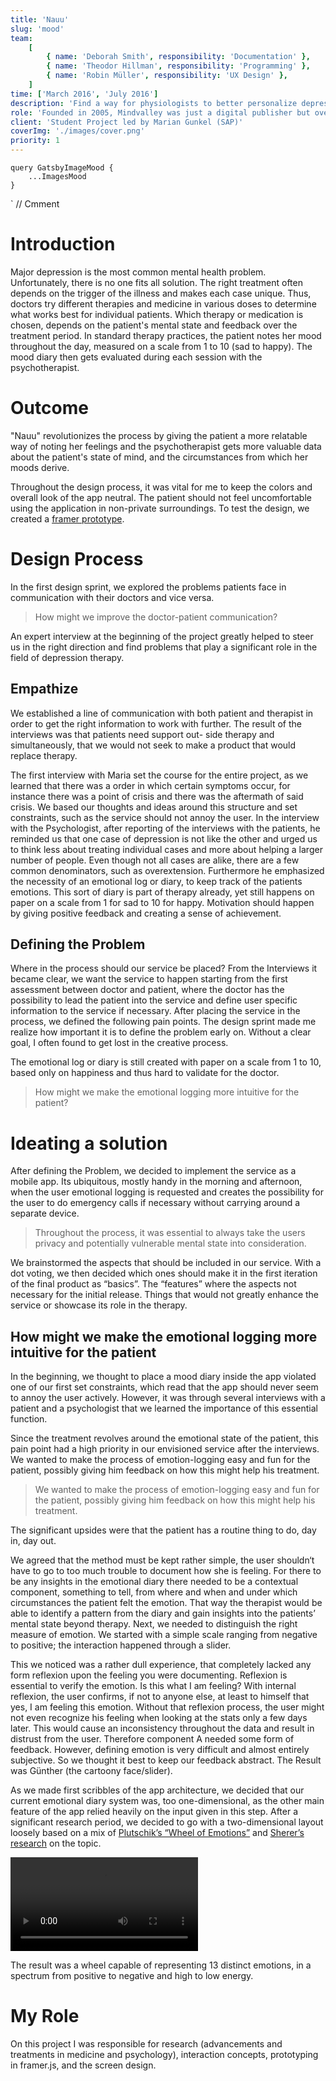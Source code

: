 ```yaml
---
title: 'Nauu'
slug: 'mood'
team:
    [
        { name: 'Deborah Smith', responsibility: 'Documentation' },
        { name: 'Theodor Hillman', responsibility: 'Programming' },
        { name: 'Robin Müller', responsibility: 'UX Design' },
    ]
time: ['March 2016', 'July 2016']
description: 'Find a way for physiologists to better personalize depression therapy while giving the patients feedback on the progress they make.'
role: 'Founded in 2005, Mindvalley was just a digital publisher but over the past 10 years the company expanded its business dramatically. Mindvalley has opened a few international branches, went offline organizing global events and meetups, started developing iOS/Android apps and learning platforms in-house.'
client: 'Student Project led by Marian Gunkel (SAP)'
coverImg: './images/cover.png'
priority: 1
---
```




    query GatsbyImageMood {
        ...ImagesMood
    }
`
// Cmment

# Introduction

Major depression is the most common mental health problem.
Unfortunately, there is no one fits all solution. The right treatment often
depends on the trigger of the illness and makes each case unique. Thus, doctors
try different therapies and medicine in various doses to determine what works
best for individual patients. Which therapy or medication is chosen, depends
on the patient's mental state and feedback over the treatment period.
In standard therapy practices, the patient notes her mood throughout the day,
measured on a scale from 1 to 10 (sad to happy). The mood diary then gets evaluated
during each session with the psychotherapist.

# Outcome

"Nauu" revolutionizes the process by giving the patient a more relatable way of noting her feelings and the
psychotherapist gets more valuable data about the patient's state of mind, and the
circumstances from which her moods derive.

<Carousel wrapper>
    <CustomImage imgSrc="home" />
    <CustomImage imgSrc="current_mood" />
    <CustomImage imgSrc="current_mood_1" />
    <CustomImage imgSrc="current_mood_2" />
    <CustomImage imgSrc="current_mood_3" />
    <CustomImage imgSrc="current_mood_4" />
</Carousel>

Throughout the design process, it was vital for me to keep the colors and overall look
of the app neutral. The patient should not feel uncomfortable using the application in
non-private surroundings.
To test the design, we created a [framer prototype](https://framer.cloud/fStdm/).

# Design Process

In the first design sprint, we explored the problems patients face in communication with their doctors and vice versa.

> How might we improve the doctor-patient communication?

An expert interview at the beginning of the project greatly helped to steer us in the right direction and find problems that play a significant role in the field of depression therapy.

## Empathize

We established a line of communication with both patient and therapist in order to get the right information to work with further. The result of the interviews was that patients need support out- side therapy and simultaneously, that we would not seek to make a product that would replace therapy.

<Gallery>
    <CustomImage
        imgSrc="persona_maria"
        description="Maria, the persona created from our initial interview with a patient"
    />
    <CustomImage imgSrc="user_flow" description="The app user-flow" />
</Gallery>

The first interview with Maria set the course for the entire project, as we learned that there was a order in which certain symptoms occur, for instance there was a point of crisis and there was the aftermath of said crisis. We based our thoughts and ideas around this structure and set constraints, such as the service should not annoy the user. In the interview with the Psychologist, after reporting of the interviews with the patients, he reminded us that one case of depression is not like the other and urged us to think less about treating individual cases and more about helping a larger number of people. Even though not all cases are alike, there are a few common denominators, such as overextension. Furthermore he emphasized the necessity of an emotional log or diary, to keep track of the patients emotions. This sort of diary is part of therapy already, yet still happens on paper on a scale from 1 for sad to 10 for happy. Motivation should happen by giving positive feedback and creating a sense of achievement.

## Defining the Problem

Where in the process should our service be placed? From the Interviews it became clear, we want the service to happen starting from the first assessment between doctor and patient, where the doctor has the possibility to lead the patient into the service and define user specific information to the service if necessary. After placing the service in the process, we defined the following pain points. The design sprint made me realize how important it is to define the problem early on. Without a clear goal, I often found to get lost in the creative process.

The emotional log or diary is still created with paper on a scale from 1 to 10, based only on happiness and thus hard to validate for the doctor.

> How might we make the emotional logging more intuitive for the patient?

# Ideating a solution

After defining the Problem, we decided to implement the service as a mobile app. Its ubiquitous, mostly handy in the morning and afternoon, when the user emotional logging is requested and creates the possibility for the user to do emergency calls if necessary without carrying around a separate device.

> Throughout the process, it was essential to always take the users privacy and potentially vulnerable mental state into consideration.

We brainstormed the aspects that should be included in our service. With a dot voting, we then decided which ones should make it in the first iteration of the final product as “basics”. The “features” where the aspects not necessary for the initial release. Things that would not greatly enhance the service or showcase its role in the therapy.

## How might we make the emotional logging more intuitive for the patient

In the beginning, we thought to place a mood diary inside the app violated one of our first set constraints,
which read that the app should never seem to annoy the user actively. However, it was through several
interviews with a patient and a psychologist that we learned the importance of this essential function.

<Gallery>
    <CustomImage
        height={400}
        width={400}
        imgSrc="doc"
        description="Introducing our service to a psychologist during the fist interview"
    />
    <CustomImage
        height={400}
        width={600}
        imgSrc="user_testing"
        description="User test with Maria"
    />
</Gallery>

Since the treatment revolves around the emotional state of the patient, this pain point had a high priority
in our envisioned service after the interviews. We wanted to make the process of emotion-logging easy and fun for the patient,
possibly giving him feedback on how this might help his treatment.

> We wanted to make the process of emotion-logging easy and fun for the patient, possibly giving him feedback on how this might help his treatment.

The significant upsides were that the patient has
a routine thing to do, day in, day out.

We agreed that the method must be kept rather simple, the user shouldn‘t have to go to too much trouble to document how she is feeling. For there to be any insights in the emotional diary there needed to be a contextual component, something to tell, from where and when and under which circumstances the patient felt the emotion. That way the therapist would be able to identify a pattern from the diary and gain insights into the patients’ mental state beyond therapy. Next, we needed to distinguish the right measure of emotion. We started with a simple scale ranging from negative to positive; the interaction happened through a slider.

This we noticed was a rather dull experience, that completely lacked any form reflexion upon the feeling you were documenting. Reflexion is essential to verify the emotion. Is this what I am feeling? With internal reflexion, the user confirms, if not to anyone else, at least to himself that yes, I am feeling this emotion. Without that reflexion process, the user might not even recognize his feeling when looking at the stats only a few days later. This would cause an inconsistency throughout the data and result in distrust from the user. Therefore component A needed some form of feedback. However, defining emotion is very difficult and almost entirely subjective. So we thought it best to keep our feedback abstract.
The Result was Günther (the cartoony face/slider).

<Gallery>
    <CustomImage imgSrc="gunther_one" height={500} description="Neutral mood" />
    <CustomImage imgSrc="gunther_two" height={500} description="Great mood" />
</Gallery>

As we made first scribbles of the app architecture, we decided that our current emotional diary system was,
too one-dimensional, as the other main feature of the app relied heavily on the input given in this step.
After a significant research period, we decided to go with a two-dimensional layout loosely based on a mix of
[Plutschik’s “Wheel of Emotions”](https://en.wikipedia.org/wiki/Contrasting_and_categorization_of_emotions#Plutchik.27s_wheel_of_emotions)
and [Sherer’s research](https://journals.sagepub.com/doi/10.1177/0539018405058216) on the topic.

<Video
    width={300}
    src="https://res.cloudinary.com/podocu/video/upload/f_auto/v1546537929/pages/projects/mood/mood_app_trimmed.mp4"
/>

The result was a wheel capable of representing 13 distinct emotions, in a spectrum from positive to negative and high to low energy.

# My Role

On this project I was responsible for research (advancements and treatments in medicine and psychology), interaction concepts, prototyping in framer.js, and the screen design.
